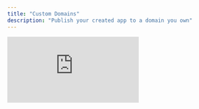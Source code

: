 ```yaml
---
title: "Custom Domains"
description: "Publish your created app to a domain you own"
---
```


<div style={{ position:"relative",paddingBottom:"56.25%",height:0,overflow:"hidden" }}>
<iframe style={{ position: 'absolute', top: 0, left: 0, width: '100%', height: '100%' }} src="https://www.loom.com/embed/8505ba16961e47fcb1f96aedf5d3d5ba?sid=64bf8c81-4d14-4d59-a80d-20989c079d43" frameborder="0" webkitallowfullscreen mozallowfullscreen allowfullscreen />
</div>

<Frame caption="Custom domain configuration in the Publish modal">
  ![](/images/domains/modal.png)
</Frame>

## What is a custom domain?

A custom domain lets you use your own web address (like `yourapp.com`) instead of the default `created.app` address. You'll need to:

- Own a domain (purchase one from providers like GoDaddy if you don't have one)
- Have a Create Pro subscription ([upgrade here](https://create.xyz/pricing))
- Have an app ready to publish

<Note>
  **Important timing notes:**

  - DNS changes can take up to 48 hours to take effect
  - During this time, your domain might not work or might show old content
  - If it's been 48 hours since you'd added records and published your domain, reach out for support
</Note>

## How it works

When someone visits your domain:

<Steps>
  <Step title="DNS Lookup">
    Your domain provider checks its DNS records
  </Step>
  <Step title="Routing">
    The records point visitors to Create's servers
  </Step>
  <Step title="Delivery">
    Create routes visitors to your published app
  </Step>
</Steps>

DNS records are like an address book for the internet. They tell browsers where to find your app when someone types in your domain name.

## Setting up your domain

<Steps>
  <Step title="Publish your app">
    [Publish](/publish-and-share/publish) your Create app
  </Step>
  <Step title="Configure domain">
    Select "Publish to a custom domain" in the Publish modal
  </Step>
  <Step title="Add DNS records within your hosting control panel from your provider">
    Add these DNS records **_at your domain provide_**r:

    ```
    Type: A
    Name: @
    Value: 76.76.21.21
    ```

    ```
    Type: CNAME
    Name: www
    Value: cname.vercel-dns.com
    ```
  </Step>
</Steps>

<Note>
  **Using a subdomain?** For addresses like `app.your-domain.com`, just add one record:

  ```
  Type: A
  Name: subdomain-name (e.g., "app")
  Value: 76.76.21.21
  ```
</Note>

## Provider-specific setup

<AccordionGroup>
  <Accordion title="AWS Route 53">
    Follow these steps to configure your domain in AWS Route 53:

    <Steps>
      <Step title="Create a new record">
        <Frame>
          ![](/images/domains/aws-create.png)
        </Frame>
      </Step>
      <Step title="Configure A record">
        Select `A` for the record type and set `76.76.21.21` for the value.

        <Frame>
          ![](/images/domains/aws-apex.png)
        </Frame>
      </Step>
      <Step title="Add CNAME record">
        Create another record with:

        - Type: `CNAME`
        - Value: `cname.vercel-dns.com`
        - Subdomain: `www`

        <Frame>
          ![](/images/domains/aws-www.png)
        </Frame>
      </Step>
    </Steps>
    Your final configuration should look like this:

    <Frame>
      ![](/images/domains/aws-final.png)
    </Frame>
    <Warning>
      There should be ONLY ONE `A` record. If there is already one, please remove the old one.
    </Warning>
  </Accordion>
  <Accordion title="GoDaddy">
    Follow these steps to configure your domain in GoDaddy:

    <Steps>
      <Step title="Navigate to Domains">
        <Frame>
          ![](/images/domains/godaddy-domains.png)
        </Frame>
      </Step>
      <Step title="Add new record">
        <Frame>
          ![](/images/domains/godaddy-add.png)
        </Frame>
      </Step>
      <Step title="Configure records">
        Add both the A and CNAME records as shown:

        <Frame>
          ![](/images/domains/godaddy-records.png)
        </Frame>
      </Step>
    </Steps>
    Your final configuration should look like this:

    <Frame>
      ![](/images/domains/godaddy-final.png)
    </Frame>
  </Accordion>
</AccordionGroup>

## Removing a custom domain

<Steps>
  <Step title="Open Publish modal">
    Access the Publish settings for your app
  </Step>
  <Step title="Remove domain">
    Click "Remove domain" next to your custom domain
  </Step>
  <Step title="Clean up DNS">
    Remove the DNS records from your domain provider
  </Step>
</Steps>

## Need help?

Email [customers@create.xyz](mailto:customers@create.xyz) for support with domain setup.